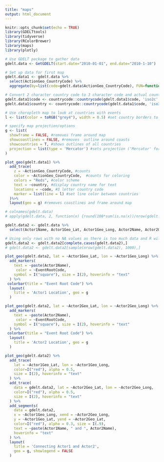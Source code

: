 ```yaml
---
title: "maps"
output: html_document
---
```


```r
knitr::opts_chunk$set(echo = TRUE)
library(GDELTtools)
library(tidyverse)
library(RColorBrewer)
library(maps)
library(plotly)

# Use GDELT package to gather data
gdelt.data <- GetGDELT(start.date="2010-01-01", end.date="2010-1-10")
```

```r
# Set up data for first map
gdelt.data1 <- gdelt.data %>% 
  select(ActionGeo_CountryCode) %>%  
  aggregate(by=list(code=gdelt.data$ActionGeo_CountryCode), FUN=function(x){log(NROW(x))}) #convert to log scale here because US has significantly more than other countries

# Convert 2 character country code to 3 character code and actual country name
gdelt.data1$code <- countrycode::countrycode(gdelt.data1$code, 'iso2c', 'iso3c')
gdelt.data1$country <- countrycode::countrycode(gdelt.data1$code, 'iso3c', 'country.name')
```

```r
# Use choropleth map to look at countries with events
l <- list(color = toRGB("grey4"), width = 0.5) #set country borders to a dark grey

# specify map projection/options
g <- list(
  showframe = FALSE, #removes frame around map
  showcoastlines = FALSE, #removes  outline around coasts
  showcountries = T, #shows outlines of all countries
  projection = list(type = 'Mercator') #sets projection ('Mercator' for flat map, 'orthographic' for globe, etc.)
)

plot_geo(gdelt.data1) %>%
  add_trace(
    z = ~ActionGeo_CountryCode, #counts
    color = ~ActionGeo_CountryCode,  #counts for coloring
    colors = "Reds", #color scheme
    text = ~country, #display country name for text
    locations = ~code, #3 letter country code
    marker = list(line = l) #set line color between countries
  )%>%
  layout(geo = g) #removes coastlines and frame around map
```

```r
# colnames(gdelt.data)
# apply(gdelt.data, 2, function(x) {round(100*sum(is.na(x))/nrow(gdelt.data),3)})

gdelt.data2 <- gdelt.data %>% 
  select(Actor1Name, Actor1Geo_Lat, Actor1Geo_Long, Actor2Name, Actor2Geo_Lat, Actor2Geo_Long, EventCode, EventBaseCode, EventRootCode)

# Using only rows with no NA values as there is too much data and R will crash
gdelt.data2 <- gdelt.data2[complete.cases(gdelt.data2),]
# gdelt.data2 <- gdelt.data2[sample(nrow(gdelt.data2), 1000),]
```

```r
plot_geo(gdelt.data2, lat = ~Actor1Geo_Lat, lon = ~Actor1Geo_Long) %>%
  add_markers(
    text = ~paste(Actor1Name),
     color = ~EventRootCode, 
    symbol = I("square"), size = I(2), hoverinfo = "text"
  ) %>%
 colorbar(title = "Event Root Code") %>%
  layout(
    title = 'Actor1 Location', geo = g
  )
```

```r
plot_geo(gdelt.data2, lat = ~Actor2Geo_Lat, lon = ~Actor2Geo_Long) %>%
  add_markers(
    text = ~paste(Actor2Name),
     color = ~EventRootCode, 
    symbol = I("square"), size = I(2), hoverinfo = "text"
  ) %>%
 colorbar(title = "Event Root Code") %>%
  layout(
    title = 'Actor2 Location', geo = g
  )
```


```r
plot_geo(gdelt.data2) %>%
  add_trace(
    lat = ~Actor1Geo_Lat, lon = ~Actor1Geo_Long,
    color=I("red"), alpha = 0.5,
    size = I(2), hoverinfo = "text"
  ) %>%
  add_trace(
    data = gdelt.data2, lat = ~Actor2Geo_Lat, lon = ~Actor2Geo_Long,
    color=I("red"), alpha = 0.5,
    size = I(2), hoverinfo = "text"
  ) %>%
  add_segments(
    data = gdelt.data2,
    x = ~Actor1Geo_Long, xend = ~Actor2Geo_Long,
    y = ~Actor1Geo_Lat, yend = ~Actor2Geo_Lat,
    color=I("red"), alpha = 0.3, size = I(.9), 
    text = ~paste(Actor1Name, " and ", Actor2Name),
    hoverinfo = "text"
  ) %>%
  layout(
    title = 'Connecting Actor1 and Actor2',
    geo = g, showlegend = FALSE
  )
```

